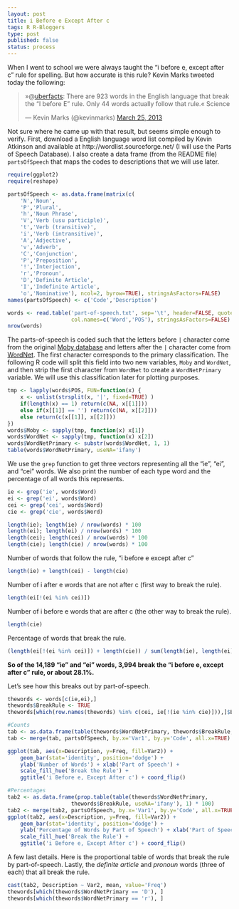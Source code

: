 ```yaml
--- 
layout: post
title: i Before e Except After c
tags: R R-Bloggers
type: post
published: false
status: process
---
```


When I went to school we were always taught the "i before e, except after c" rule for spelling. But how accurate is this rule? Kevin Marks tweeted today the following:


<blockquote class="twitter-tweet"><p>»@<a href="https://twitter.com/uberfacts">uberfacts</a>: There are 923 words in the English language that break the “I before E” rule. Only 44 words actually follow that rule.« Science</p>&mdash; Kevin Marks (@kevinmarks) <a href="https://twitter.com/kevinmarks/status/316329566878695425">March 25, 2013</a></blockquote>



Not sure where he came up with that result, but seems simple enough to verify. First, download a English language word list compiled by Kevin Atkinson and available at http://wordlist.sourceforge.net/ (I will use the Parts of Speech Database). I also create a data frame (from the README file) `partsOfSpeech` that maps the codes to descriptions that we will use later.

```r
require(ggplot2)
require(reshape)

partsOfSpeech <- as.data.frame(matrix(c(
	'N','Noun',
	'P','Plural',
	'h','Noun Phrase',
	'V','Verb (usu participle)',
	't','Verb (transitive)',
	'i','Verb (intransitive)',
	'A','Adjective',
	'v','Adverb',
	'C','Conjunction',
	'P','Preposition',
	'!','Interjection',
	'r','Pronoun',
	'D','Definite Article',
	'I','Indefinite Article',
	'o','Nominative'), ncol=2, byrow=TRUE), stringsAsFactors=FALSE)
names(partsOfSpeech) <- c('Code','Description')

words <- read.table('part-of-speech.txt', sep='\t', header=FALSE, quote='',
					col.names=c('Word','POS'), stringsAsFactors=FALSE)
nrow(words)
```

The parts-of-speech is coded such that the letters before `|` character come from the original [Moby database](http://en.wikipedia.org/wiki/Moby_Project) and letters after the `|` character come from [WordNet](http://wordnet.princeton.edu/). The first character corresponds to the primary classification. The following R code will split this field into two new variables, `Moby` and `WordNet`, and then strip the first character from `WordNet` to create a `WordNetPrimary` variable. We will use this classification later for plotting purposes.

```r
tmp <- lapply(words$POS, FUN=function(x) { 
	x <- unlist(strsplit(x, '|', fixed=TRUE) )
	if(length(x) == 1) return(c(NA, x[[1]]))
	else if(x[[1]] == '') return(c(NA, x[[2]]))
	else return(c(x[[1]], x[[2]]))
})
words$Moby <- sapply(tmp, function(x) x[1])
words$WordNet <- sapply(tmp, function(x) x[2])
words$WordNetPrimary <- substr(words$WordNet, 1, 1)
table(words$WordNetPrimary, useNA='ifany')
```

We use the `grep` function to get three vectors representing all the "ie", "ei", and "cei" words. We also print the number of each type word and the percentage of all words this represents.

```r
ie <- grep('ie', words$Word)
ei <- grep('ei', words$Word)
cei <- grep('cei', words$Word)
cie <- grep('cie', words$Word)

length(ie); length(ie) / nrow(words) * 100
length(ei); length(ei) / nrow(words) * 100
length(cei); length(cei) / nrow(words) * 100
length(cie); length(cie) / nrow(words) * 100
```

Number of words that follow the rule, "i before e except after c"

```r
length(ie) + length(cei) - length(cie)
```

Number of i after e words that are not after c (first way to break the rule).

```r
length(ei[!(ei %in% cei)])
```

Number of i before e words that are after c (the other way to break the rule).

```r
length(cie)
```

Percentage of words that break the rule.

```r
(length(ei[!(ei %in% cei)]) + length(cie)) / sum(length(ie), length(ei)) * 100
```

**So of the 14,189 "ie" and "ei" words, 3,994 break the "i before e, except after c" rule, or about 28.1%.**

Let's see how this breaks out by part-of-speech.

```r
thewords <- words[c(ie,ei),]
thewords$BreakRule <- TRUE
thewords[which(row.names(thewords) %in% c(cei, ie[!(ie %in% cie)])),]$BreakRule <- FALSE

#Counts
tab <- as.data.frame(table(thewords$WordNetPrimary, thewords$BreakRule, useNA='ifany'))
tab <- merge(tab, partsOfSpeech, by.x='Var1', by.y='Code', all.x=TRUE)

ggplot(tab, aes(x=Description, y=Freq, fill=Var2)) + 
	geom_bar(stat='identity', position='dodge') + 
	ylab('Number of Words') + xlab('Part of Speech') +
	scale_fill_hue('Break the Rule') +
	ggtitle('i Before e, Except After c') + coord_flip()

#Percentages
tab2 <- as.data.frame(prop.table(table(thewords$WordNetPrimary, 
					thewords$BreakRule, useNA='ifany'), 1) * 100)
tab2 <- merge(tab2, partsOfSpeech, by.x='Var1', by.y='Code', all.x=TRUE)
ggplot(tab2, aes(x=Description, y=Freq, fill=Var2)) + 
	geom_bar(stat='identity', position='dodge') + 
	ylab('Percentage of Words by Part of Speech') + xlab('Part of Speech') +
	scale_fill_hue('Break the Rule') +
	ggtitle('i Before e, Except After c') + coord_flip()
```

A few last details. Here is the proportional table of words that break the rule by part-of-speech. Lastly, the *definite article* and *pronoun* words (three of each) that all break the rule.

```r
cast(tab2, Description ~ Var2, mean, value='Freq')
thewords[which(thewords$WordNetPrimary == 'D'), ]
thewords[which(thewords$WordNetPrimary == 'r'), ]
```
